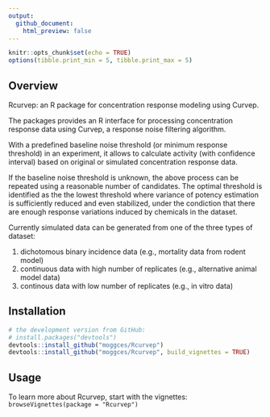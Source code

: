 ```yaml
---
output: 
  github_document:
    html_preview: false
---
```


```r
knitr::opts_chunk$set(echo = TRUE)
options(tibble.print_min = 5, tibble.print_max = 5)
```

## Overview

Rcurvep: an R package for concentration response modeling using Curvep.

The packages provides an R interface for processing concentration response data using Curvep, a response noise filtering algorithm.

With a predefined baseline noise threshold (or minimum response threshold) in an experiment, it allows to calculate activity (with confidence interval) based on original or simulated concentration response data.

If the baseline noise threshold is unknown, the above process can be repeated using a reasonable number of candidates.
The optimal threshold is identified as the the lowest threshold where variance of potency estimation is sufficiently reduced and even stabilized, under the condiction that there are enough response variations induced by chemicals in the dataset.

Currently simulated data can be generated from one of the three types of dataset: 

1. dichotomous binary incidence data (e.g., mortality data from rodent model)
2. continuous data with high number of replicates (e.g., alternative animal model data)
3. continous data with low number of replicates (e.g., in vitro data)

## Installation

```r
# the development version from GitHub:
# install.packages("devtools")
devtools::install_github("moggces/Rcurvep")
devtools::install_github("moggces/Rcurvep", build_vignettes = TRUE)
```

## Usage

To learn more about Rcurvep, start with the vignettes:
`browseVignettes(package = "Rcurvep")`

